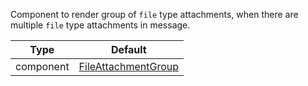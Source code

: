 Component to render group of `file` type attachments, when there are multiple `file` type attachments in message.

| Type | Default |
| - | - |
| component | [FileAttachmentGroup](/reactnative/ui-components/file-attachment-group) |
